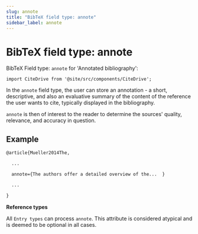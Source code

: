 ```yaml
---
slug: annote
title: "BibTeX field type: annote"
sidebar_label: annote
---
```


# BibTeX field type: annote

BibTeX Field type: ``annote`` for 'Annotated bibliography':

```mdx-code-block
import CiteDrive from '@site/src/components/CiteDrive';
```
<CiteDrive /> 

In the ``annote`` field type, the user can store an annotation - a short, descriptive, and also an evaluative summary of the content of the reference the user wants to cite, typically displayed in the bibliography.

``annote`` is then of interest to the reader to determine the sources' quality, relevance, and accuracy in question.

## Example

```tex
@article{Mueller2014The,

  ...

  annote={The authors offer a detailed overview of the...  }

  ...

}
```

**Reference types**

All ``Entry types`` can process ``annote``. This attribute is considered atypical and is deemed to be optional in all cases.
